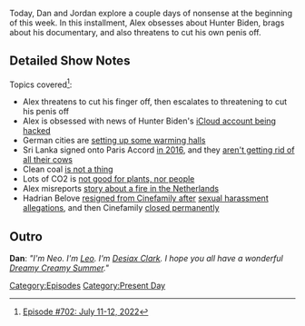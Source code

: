 {{DEFAULTSORT:
    #_EPISODE_0702:July 11-12, 2022
}}{{Episode
    | title             = July 11-12, 2022
    | caption           = [https://knowledgefight.libsyn.com/702-july-11-12-2022 Listen to this episode on Libsyn]
    | episodeNumber     = 702
    | length            = 01:46:12
    | airDate           = July 15, 2022
    | coverageStartDate = July 11, 2022
    | coverageEndDate   = July 12, 2022
    | episodeType       = [[:Category:Present Day|Present Day]]
    | previousEpisode   = [[701: June 23, 2004]]
    | nextEpisode       = [[703: 9/11, Part 1]]
}}

{{Stub}}

Today, Dan and Jordan explore a couple days of nonsense at the beginning of this week.  In this installment, Alex obsesses about Hunter Biden, brags about his documentary, and also threatens to cut his own penis off.

==Detailed Show Notes==

Topics covered<ref>[https://knowledgefight.com/research/2022/7/14/episode-702-july-11-12-2022 Episode #702: July 11-12, 2022]</ref>:

*Alex threatens to cut his finger off, then escalates to threatening to cut his penis off
*Alex is obsessed with news of Hunter Biden's [https://www.vice.com/en/article/g5vgwm/alleged-hunter-biden-leak-shows-icloud-can-be-iphone-securitys-weak-link?utm_medium=email&utm_source=substack iCloud account being hacked]
*German cities are [https://www.thelocal.de/20220712/no-one-should-freeze-german-cities-plan-public-warming-halls-for-winter/ setting up some warming halls]
*Sri Lanka signed onto Paris Accord [https://unfccc.int/node/61204 in 2016], and they [http://www.statistics.gov.lk/Agriculture/StaticalInformation/rubb4 aren't getting rid of all their cows]
*Clean coal [https://www.popularmechanics.com/technology/infrastructure/news/a27886/how-does-clean-coal-work/ is not a thing]
*Lots of CO2 is [https://www.ncbi.nlm.nih.gov/pmc/articles/PMC5380556/ not good for plants, nor people]
*Alex misreports [https://apnews.com/article/Fact-Check-Fire-Netherlands-Bill-Gates-527107720161 story about a fire in the Netherlands]
*Hadrian Belove [https://www.indiewire.com/2017/08/hadrian-belove-cinefamily-resigns-sexual-harrasment-1201868927/ resigned from Cinefamily after] [https://jezebel.com/after-allegations-of-exploiting-young-women-former-cin-1798320468 sexual harassment allegations], and then Cinefamily [https://www.latimes.com/entertainment/movies/la-et-mn-cinefamily-shuts-down-20171114-story.html closed permanently]

==Outro==
'''Dan''': ''"I'm Neo. I'm [[leo Zagami|Leo]]. I'm [[Desiax Clark]]. I hope you all have a wonderful [[Dreamy Creamy Summer]]."''

[[Category:Episodes]]
[[Category:Present Day]]
